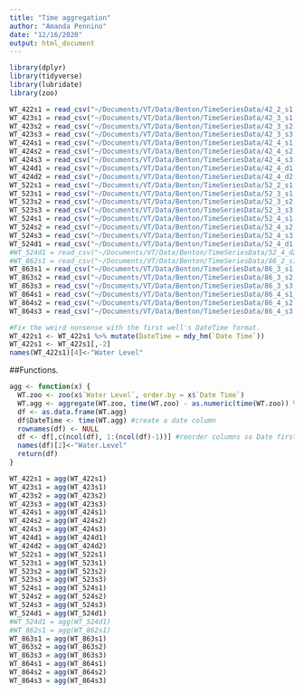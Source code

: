 ```yaml
---
title: "Time aggregation"
author: "Amanda Pennino"
date: "12/16/2020"
output: html_document
---
```


```r
library(dplyr)
library(tidyverse)
library(lubridate)
library(zoo)
```

```r
WT_422s1 = read_csv("~/Documents/VT/Data/Benton/TimeSeriesData/42_2_s1.csv") 
WT_423s1 = read_csv("~/Documents/VT/Data/Benton/TimeSeriesData/42_3_s1.csv") 
WT_423s2 = read_csv("~/Documents/VT/Data/Benton/TimeSeriesData/42_3_s2.csv") 
WT_423s3 = read_csv("~/Documents/VT/Data/Benton/TimeSeriesData/42_3_s3.csv") 
WT_424s1 = read_csv("~/Documents/VT/Data/Benton/TimeSeriesData/42_4_s1.csv") 
WT_424s2 = read_csv("~/Documents/VT/Data/Benton/TimeSeriesData/42_4_s2.csv") 
WT_424s3 = read_csv("~/Documents/VT/Data/Benton/TimeSeriesData/42_4_s3.csv") 
WT_424d1 = read_csv("~/Documents/VT/Data/Benton/TimeSeriesData/42_4_d1.csv") 
WT_424d2 = read_csv("~/Documents/VT/Data/Benton/TimeSeriesData/42_4_d2.csv") 
WT_522s1 = read_csv("~/Documents/VT/Data/Benton/TimeSeriesData/52_2_s1.csv") 
WT_523s1 = read_csv("~/Documents/VT/Data/Benton/TimeSeriesData/52_3_s1.csv") 
WT_523s2 = read_csv("~/Documents/VT/Data/Benton/TimeSeriesData/52_3_s2.csv") 
WT_523s3 = read_csv("~/Documents/VT/Data/Benton/TimeSeriesData/52_3_s3.csv") 
WT_524s1 = read_csv("~/Documents/VT/Data/Benton/TimeSeriesData/52_4_s1.csv") 
WT_524s2 = read_csv("~/Documents/VT/Data/Benton/TimeSeriesData/52_4_s2.csv") 
WT_524s3 = read_csv("~/Documents/VT/Data/Benton/TimeSeriesData/52_4_s3.csv") 
WT_524d1 = read_csv("~/Documents/VT/Data/Benton/TimeSeriesData/52_4_d1.csv") 
#WT_524d1 = read_csv("~/Documents/VT/Data/Benton/TimeSeriesData/52_4_d2.csv") 
#WT_862s1 = read_csv("~/Documents/VT/Data/Benton/TimeSeriesData/86_2_s1.csv")
WT_863s1 = read_csv("~/Documents/VT/Data/Benton/TimeSeriesData/86_3_s1.csv")
WT_863s2 = read_csv("~/Documents/VT/Data/Benton/TimeSeriesData/86_3_s2.csv")
WT_863s3 = read_csv("~/Documents/VT/Data/Benton/TimeSeriesData/86_3_s3.csv")
WT_864s1 = read_csv("~/Documents/VT/Data/Benton/TimeSeriesData/86_4_s1_JB.csv") 
WT_864s2 = read_csv("~/Documents/VT/Data/Benton/TimeSeriesData/86_4_s2.csv") 
WT_864s3 = read_csv("~/Documents/VT/Data/Benton/TimeSeriesData/86_4_s3.csv") 

#Fix the weird nonsense with the first well's DateTime format.
WT_422s1 <- WT_422s1 %>% mutate(DateTime = mdy_hm(`Date Time`))
WT_422s1 <- WT_422s1[,-2]
names(WT_422s1)[4]<-"Water Level"

```

##Functions.
```r

agg <- function(x) {
  WT.zoo <- zoo(x$`Water Level`, order.by = x$`Date Time`)
  WT.agg <- aggregate(WT.zoo, time(WT.zoo) - as.numeric(time(WT.zoo)) %% 600, mean)
  df <- as.data.frame(WT.agg) 
  df$DateTime <- time(WT.agg) #create a date column
  rownames(df) <- NULL 
  df <- df[,c(ncol(df), 1:(ncol(df)-1))] #reorder columns so Date first
  names(df)[2]<-"Water.Level"
  return(df)
}


```


```r
WT_422s1 = agg(WT_422s1)
WT_423s1 = agg(WT_423s1) 
WT_423s2 = agg(WT_423s2) 
WT_423s3 = agg(WT_423s3) 
WT_424s1 = agg(WT_424s1) 
WT_424s2 = agg(WT_424s2) 
WT_424s3 = agg(WT_424s3) 
WT_424d1 = agg(WT_424d1) 
WT_424d2 = agg(WT_424d2) 
WT_522s1 = agg(WT_522s1) 
WT_523s1 = agg(WT_523s1) 
WT_523s2 = agg(WT_523s2) 
WT_523s3 = agg(WT_523s3) 
WT_524s1 = agg(WT_524s1) 
WT_524s2 = agg(WT_524s2) 
WT_524s3 = agg(WT_524s3) 
WT_524d1 = agg(WT_524d1) 
#WT_524d1 = agg(WT_524d1) 
#WT_862s1 = agg(WT_862s1)
WT_863s1 = agg(WT_863s1)
WT_863s2 = agg(WT_863s2)
WT_863s3 = agg(WT_863s3)
WT_864s1 = agg(WT_864s1) 
WT_864s2 = agg(WT_864s2) 
WT_864s3 = agg(WT_864s3) 


```

